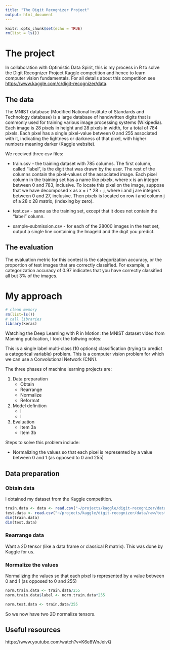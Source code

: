 ```yaml
---
title: "The Digit Recognizer Project"
output: html_document
---
```


```r
knitr::opts_chunk$set(echo = TRUE)
rm(list = ls())
```

# The project

In collaboration with Optimistic Data Spirit, this is my process in R to solve the Digit Recognizer Project Kaggle competition and hence to learn computer vision fundamentals. For all details about this competition see <https://www.kaggle.com/c/digit-recognizer/data>.

## The data

The MNIST database (Modified National Institute of Standards and Technology database) is a large database of handwritten digits that is commonly used for training various image processing systems (Wikipedia). Each image is 28 pixels in height and 28 pixels in width, for a total of 784 pixels. Each pixel has a single pixel-value between 0 and 255 associated with it, indicating the lightness or darkness of that pixel, with higher numbers meaning darker (Kaggle website).

We received three csv files: 

* train.csv - the training dataset with 785 columns. The first column, called "label", is the digit that was drawn by the user. The rest of the columns contain the pixel-values of the associated image. Each pixel column in the training set has a name like pixelx, where x is an integer between 0 and 783, inclusive. To locate this pixel on the image, suppose that we have decomposed x as x = i * 28 + j, where i and j are integers between 0 and 27, inclusive. Then pixelx is located on row i and column j of a 28 x 28 matrix, (indexing by zero).

* test.csv - same as the training set, except that it does not contain the "label" column.

* sample-submission.csv - for each of the 28000 images in the test set, output a single line containing the ImageId and the digit you predict.

## The evaluation

The evaluation metric for this contest is the categorization accuracy, or the proportion of test images that are correctly classified. For example, a categorization accuracy of 0.97 indicates that you have correctly classified all but 3% of the images.

# My approach

```r
# clean memory
rm(list=ls())
# call libraries
library(keras)
```

Watching the Deep Learning with R in Motion: the MNIST dataset video from Manning publication, I took the follwing notes: 

This is a single label multi-class (10 options) classification (trying to predict a categorical variable) problem. 
This is a computer vision problem for which we can use a Convolutional Network (CNN).

The three phases of machine learning projects are: 

1. Data preparation
    + Obtain
    + Rearrange
    + Normalize
    + Reformat
2. Model definition
    + I
    + I
3. Evaluation
    + Item 3a
    + Item 3b

Steps to solve this problem include:

* Normalizing the values so that each pixel is represented by a value between 0 and 1 (as opposed to 0 and 255)

## Data preparation

### Obtain data

I obtained my dataset from the Kaggle competition. 

```r
train.data <- data <- read.csv("~/projects/kaggle/digit-recognizer/data/raw/train.csv")
test.data <- read.csv("~/projects/kaggle/digit-recognizer/data/raw/test.csv")
dim(train.data)
dim(test.data)
```

### Rearrange data

Want a 2D tensor (like a data.frame or classical R matrix). This was done by Kaggle for us.

### Normalize the values

Normalizing the values so that each pixel is represented by a value between 0 and 1 (as opposed to 0 and 255)

```r
norm.train.data <- train.data/255
norm.train.data$label <- norm.train.data*255

norm.test.data <- train.data/255
```

So we now have two 2D normalize tensors.

## Useful resources

https://www.youtube.com/watch?v=K6e8WnJeivQ

